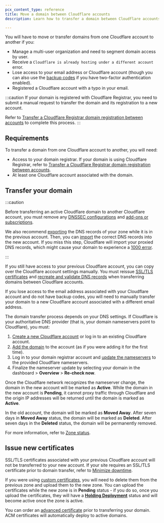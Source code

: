 ```yaml
---
pcx_content_type: reference
title: Move a domain between Cloudflare accounts
description: Learn how to transfer a domain between Cloudflare accounts, including requirements, DNS settings, and SSL/TLS certificate management for seamless migration.

---
```


You will have to move or transfer domains from one Cloudflare account to another if you:

- Manage a multi-user organization and need to segment domain access by user.
- Receive a `Cloudflare is already hosting under a different account` error.
- Lose access to your email address or Cloudflare account (though you can also use the [backup codes](/fundamentals/setup/account/account-security/2fa/#use-a-backup-code) if you have two-factor authentication enabled).
- Registered a Cloudflare account with a typo in your email.

:::caution
If your domain is registered with Cloudflare Registrar, you need to submit a manual request to transfer the domain and its registration to a new account.

Refer to [Transfer a Cloudflare Registrar domain registration between accounts](/registrar/account-options/inter-account-transfer/) to complete this process.
:::

## Requirements

To transfer a domain from one Cloudflare account to another, you will need:

- Access to your domain registrar. If your domain is using Cloudflare Registrar, refer to [Transfer a Cloudflare Registrar domain registration between accounts](/registrar/account-options/inter-account-transfer/).
- At least one Cloudflare account associated with the domain.

## Transfer your domain

:::caution


Before transferring an active Cloudflare domain to another Cloudflare account, you must remove any [DNSSEC configurations](/dns/dnssec/) and [add-ons or subscriptions](/fundamentals/subscriptions-and-billing/cancel-subscription/).

We also recommend [exporting](/dns/manage-dns-records/how-to/import-and-export/#export-records) the DNS records of your zone while it is in the previous account. Then, you can [import](/dns/manage-dns-records/how-to/import-and-export/#import-records) the correct DNS records into the new account.
If you miss this step, Cloudflare will import your proxied DNS records, which might cause your domain to experience a [1000 error](/support/troubleshooting/http-status-codes/cloudflare-1xxx-errors/).


:::

If you still have access to your previous Cloudflare account, you can copy over the Cloudflare account settings manually. You must reissue [SSL/TLS certificates](#issue-new-certificates) and [recreate and validate DNS records](/dns/manage-dns-records/how-to/create-dns-records/) when transferring domains between Cloudflare accounts.

If you lose access to the email address associated with your Cloudflare account and do not have backup codes, you will need to manually transfer your domain to a new Cloudflare account associated with a different email address.

The domain transfer process depends on your DNS settings. If Cloudflare is your authoritative DNS provider (that is, your domain nameservers point to Cloudflare), you must:

1. [Create a new Cloudflare account](/fundamentals/setup/account/create-account/) or log in to an existing Cloudflare account.
2. [Add the domain](/fundamentals/setup/manage-domains/add-site/) to the account (as if you were adding it for the first time).
3. Log in to your domain registrar account and [update the nameservers](/dns/zone-setups/full-setup/setup/) to the provided Cloudflare nameservers.
4. Finalize the nameserver update by selecting your domain in the dashboard > **Overview** > **Re-check now**.

Once the Cloudflare network recognizes the nameserver change, the domain in the new account will be marked as **Active**. While the domain in the new account is **Pending**, it cannot proxy traffic through Cloudflare and the origin IP addresses will be returned until the domain is marked as **Active**.

In the old account, the domain will be marked as **Moved Away**. After seven days in **Moved Away** status, the domain will be marked as **Deleted**. After seven days in the **Deleted** status, the domain will be permanently removed.

For more information, refer to [Zone status](/dns/zone-setups/reference/domain-status/).

## Issue new certificates

SSL/TLS certificates associated with your previous Cloudflare account will not be transferred to your new account. If your site requires an SSL/TLS certificate prior to domain transfer, refer to [Minimize downtime](/ssl/edge-certificates/universal-ssl/enable-universal-ssl/#minimize-downtime).

If you were using [custom certificates](/ssl/edge-certificates/custom-certificates/), you will need to delete them from the previous zone and upload them to the new zone. You can upload the certificates while the new zone is in **Pending** status - if you do so, once you upload the certificates, they will have a [**Holding Deployment**](/ssl/reference/certificate-statuses/#custom-certificates) status and will become active once the zone is active.

You can order an [advanced certificate](/ssl/edge-certificates/advanced-certificate-manager/) prior to transferring your domain. ACM certificates will automatically deploy to active domains.
